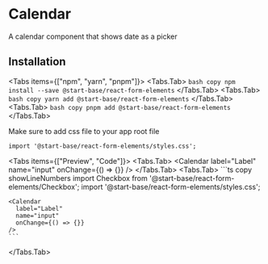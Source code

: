 # Calendar

A calendar component that shows date as a picker

## Installation

<Tabs items={["npm", "yarn", "pnpm"]}>
<Tabs.Tab>
    ``` bash copy
    npm install --save @start-base/react-form-elements
    ```
  </Tabs.Tab>
  <Tabs.Tab>
    ``` bash copy
    yarn add @start-base/react-form-elements
    ```
  </Tabs.Tab>
  <Tabs.Tab>
    ``` bash copy
    pnpm add @start-base/react-form-elements
    ```
  </Tabs.Tab>
</Tabs>

Make sure to add css file to your app root file

``` tsx copy
import '@start-base/react-form-elements/styles.css';
```


<Tabs items={["Preview", "Code"]}>
  <Tabs.Tab>
    <Preview height="500px">
      <Calendar
        label="Label"
        name="input"
        onChange={() => {}}
    />
   </Preview>
  </Tabs.Tab>
  <Tabs.Tab>
    ```ts copy showLineNumbers
    import Checkbox from '@start-base/react-form-elements/Checkbox';
    import '@start-base/react-form-elements/styles.css';

    <Calendar
      label="Label"
      name="input"
      onChange={() => {}}
    />
    ```
  </Tabs.Tab>
</Tabs>

